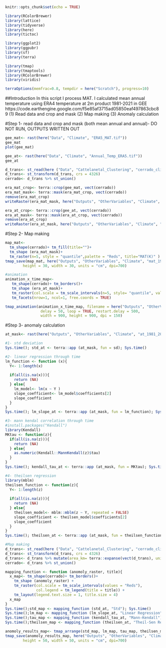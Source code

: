 ```r
knitr::opts_chunk$set(echo = TRUE)
```

```r
library(RColorBrewer)
library(lattice)
library(tidyverse)
library(here)
library(tictoc)

library(ggplot2)
library(ggpubr)
library(sf)
library(terra)

library(tmap)
library(tmaptools)
library(RColorBrewer)
library(viridis)

terraOptions(memfrac=0.8, tempdir = here("Scratch"), progress=10)
```
##Introduction
In this script I process MAT. I calculated mean annual temperature
using ERA4 temperature at 2m product 1981-2021 in GEE
https://code.earthengine.google.com/f5e85af3715ad05850eaf497863cbc89
(1) Read data and crop and mask
(2) Map making
(3) Anomaly calculation

#Step 1- read data and crop and mask (both mean annual and annual)- DO NOT RUN, OUTPUTS WRITTEN OUT
```r
gee_mat<- rast(here("Data", "Climate", "ERA5_MAT.tif"))
gee_mat
plot(gee_mat)

gee_at<- rast(here("Data", "Climate", "Annual_Temp_ERA5.tif"))
gee_at

d_trans<- st_read(here ("Data", "Cattelanetal_Clustering", "cerrado_climate_zones.shp"))
d_trans<- st_transform(d_trans, crs = 4326)
cerrado<- d_trans %>% st_union()

era_mat_crop<- terra::crop(gee_mat, vect(cerrado))
era_mat_mask<- terra::mask(era_mat_crop, vect(cerrado))
remove(era_mat_crop)
writeRaster(era_mat_mask, here("Outputs", "OtherVariables", "Climate", "mat_1981_2021.tif"))

era_at_crop<- terra::crop(gee_at, vect(cerrado))
era_at_mask<- terra::mask(era_at_crop, vect(cerrado))
remove(era_at_crop)
writeRaster(era_at_mask, here("Outputs", "OtherVariables", "Climate", "at_1981_2021.tif"))
```

#Step 2- Map making
```r
map_mat<-   
  tm_shape(cerrado)+ tm_fill(title="")+
  tm_shape (era_mat_mask)+
  tm_raster(n=5, style = "quantile",palette = "Reds", title="MAT(K)" ) 
tmap_save(map_mat, here("Outputs", "OtherVariables", "Climate", "mat_1981_2021.png"),
        height = 30, width = 30, units = "cm", dpi=700)

#animation
animation_x_time_map<-
   tm_shape(cerrado)+ tm_borders()+
   tm_shape (era_at_mask)+
   tm_raster(col.scale = tm_scale_intervals(n=5, style= "quantile", values = "Reds")) +
   tm_facets(nrow=1, ncol=1, free.coords = TRUE) 

tmap_animation(animation_x_time_map, filename = here("Outputs", "OtherVariables", "Climate", "annual_temperature_1981_2021.gif"),
                delay = 50, loop = TRUE, restart.delay = 500,
                width = 900, height = 900, dpi = 150)
```

#Step 3- anomaly calculation
```r
at_mask<- rast(here("Outputs", "OtherVariables", "Climate", "at_1981_2021.tif"))

#1- std deviation
Sys.time(); std_at <- terra::app (at_mask, fun = sd); Sys.time()

#2- linear regression through time
lm_function <- function (x){
  Y<- 1:length(x)
  
  if(all(is.na(x))){
    return (NA)
  } else{
    lm_model<- lm(x ~ Y )
    slope_coefficient<- lm_model$coefficients[2]
    slope_coefficient
  }
}
Sys.time(); lm_slope_at <- terra::app (at_mask, fun = lm_function); Sys.time()

#3- mann kendal correlation through time
#install.packages("Kendall")
library(Kendall)
MKtau <- function(z){
  if(all(is.na(z))){
    return (NA)
  } else{
    as.numeric(Kendall::MannKendall(z)$tau)
  }
} 
Sys.time(); kendall_tau_at <- terra::app (at_mask, fun = MKtau); Sys.time()

#4- theilsen regression
library(mblm)
theilsen_function <- function(z){
  Y<- 1:length(z)
  
  if(all(is.na(z))){
    return (NA)
  } else{
    theilsen_model<- mblm::mblm(z ~ Y, repeated = FALSE)
    slope_coefficient <- theilsen_model$coefficients[2]
    slope_coefficient
  }
} 
Sys.time(); theilsen_at <- terra::app (at_mask, fun = theilsen_function); Sys.time()

#Map making
d_trans<- st_read(here ("Data", "Cattelanetal_Clustering", "cerrado_climate_zones.shp"))
d_trans<- st_transform(d_trans, crs = 4326)
d_trans<- d_trans %>% mutate(area_km= terra::expanse(vect(d_trans), unit="km"))
cerrado<- d_trans %>% st_union()

mapping_function <- function (anomoly_raster, title){
  x_map<- tm_shape(cerrado)+ tm_borders()+
    tm_shape (anomoly_raster) + 
    tm_raster(col.scale = tm_scale_intervals(values = "Reds"),
              col.legend = tm_legend(title = title)) +
    tm_layout(legend.text.size = 1, title.size = 4) 
  x_map
}
Sys.time();std_map <- mapping_function (std_at, "Std"); Sys.time()
Sys.time();lm_map <- mapping_function (lm_slope_at, "Linear Regression"); Sys.time()
Sys.time();tau_map <- mapping_function (kendall_tau_at, "Mann-Kendall"); Sys.time()
Sys.time();theilsen_map <- mapping_function (theilsen_at, "Theil-Sen Regression"); Sys.time()

anomoly_results_map<- tmap_arrange(std_map, lm_map, tau_map, theilsen_map, ncol = 4, nrow= 1) 
tmap_save(anomoly_results_map, here("Outputs", "OtherVariables", "Climate", "anomoly_annualtemp_methods_results.png"),
        height = 50, width = 50, units = "cm", dpi=700)

```